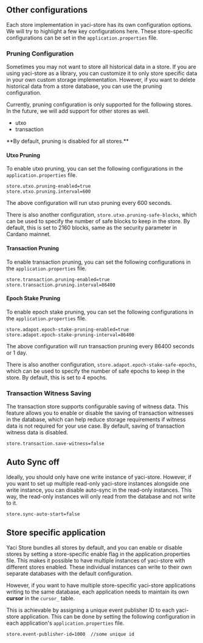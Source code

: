 
## Other configurations

Each store implementation in yaci-store has its own configuration options. We will try to highlight a few key configurations here.
These store-specific configurations can be set in the `application.properties` file.

### Pruning Configuration

Sometimes you may not want to store all historical data in a store. If you are using yaci-store as a library, you can customize it
to only store specific data in your own custom storage implementation. However, if you want to delete historical data from a store database, you can use the pruning configuration.

Currently, pruning configuration is only supported for the following stores. In the future, we will add support for other stores as well.
- utxo
- transaction

<Callout>
**By default, pruning is disabled for all stores.**
</Callout>

#### Utxo Pruning

To enable utxo pruning, you can set the following configurations in the `application.properties` file.

```properties
store.utxo.pruning-enabled=true
store.utxo.pruning.interval=600
```

The above configuration will run utxo pruning every 600 seconds.

There is also another configuration, `store.utxo.pruning-safe-blocks`, which can be used to specify the number of safe blocks to keep in the store.
By default, this is set to 2160 blocks, same as the security parameter in Cardano mainnet.

#### Transaction Pruning

To enable transaction pruning, you can set the following configurations in the `application.properties` file.

```properties
store.transaction.pruning-enabled=true
store.transaction.pruning.interval=86400
```

#### Epoch Stake Pruning
To enable epoch stake pruning, you can set the following configurations in the `application.properties` file.

```properties
store.adapot.epoch-stake-pruning-enabled=true
store.adapot.epoch-stake-pruning-interval=86400
```

The above configuration will run transaction pruning every 86400 seconds or 1 day.

There is also another configuration, `store.adapot.epoch-stake-safe-epochs`, which can be used to specify the number of safe epochs to keep in the store.
By default, this is set to 4 epochs.

### Transaction Witness Saving

The transaction store supports configurable saving of witness data. This feature allows you to enable or disable the saving of transaction witnesses in the database,
which can help reduce storage requirements if witness data is not required for your use case.
By default, saving of transaction witness data is disabled.

```properties
store.transaction.save-witness=false
```
## Auto Sync off

Ideally, you should only have one write instance of yaci-store. However, if you want to set up multiple read-only yaci-store instances alongside one write instance,
you can disable auto-sync in the read-only instances. This way, the read-only instances will only read from the database and not write to it.

```properties
store.sync-auto-start=false
```

## Store specific application

Yaci Store bundles all stores by default, and you can enable or disable stores by setting a store-specific enable flag in the application.properties file.
This makes it possible to have multiple instances of yaci-store with different stores enabled. These individual instances can write to their own separate databases with the default configuration.

However, if you want to have multiple store-specific yaci-store applications writing to the same database, each application needs to maintain its own **cursor** in the `cursor_` table.

This is achievable by assigning a unique event publisher ID to each yaci-store application. This can be done by setting the following configuration in each application's `application.properties` file.

```properties
store.event-publisher-id=1000  //some unique id
```
